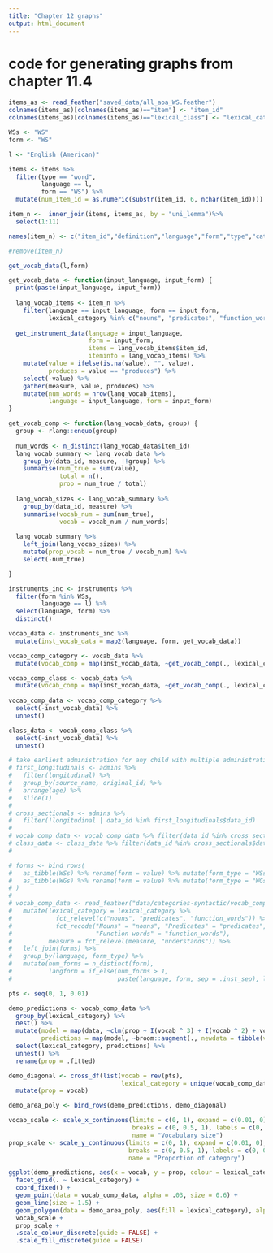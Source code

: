 ```yaml
---
title: "Chapter 12 graphs"
output: html_document
---
```


# code for generating graphs from chapter 11.4
```r
items_as <- read_feather("saved_data/all_aoa_WS.feather")
colnames(items_as)[colnames(items_as)=="item"] <- "item_id"
colnames(items_as)[colnames(items_as)=="lexical_class"] <- "lexical_category"

WSs <- "WS"
form <- "WS"

l <- "English (American)"

items <- items %>%
  filter(type == "word",
         language == l,
         form == "WS") %>%
  mutate(num_item_id = as.numeric(substr(item_id, 6, nchar(item_id))))

item_n <-  inner_join(items, items_as, by = "uni_lemma")%>%
  select(1:11)

names(item_n) <- c("item_id","definition","language","form","type","category"       ,"lexical_category","lexical_class","uni_lemma","complexity_category","num_item_id")

#remove(item_n)
```

```r
get_vocab_data(l,form)

get_vocab_data <- function(input_language, input_form) {
  print(paste(input_language, input_form))
  
  lang_vocab_items <- item_n %>%
    filter(language == input_language, form == input_form,
           lexical_category %in% c("nouns", "predicates", "function_words"))
  
  get_instrument_data(language = input_language,
                      form = input_form,
                      items = lang_vocab_items$item_id,
                      iteminfo = lang_vocab_items) %>%
    mutate(value = ifelse(is.na(value), "", value),
           produces = value == "produces") %>%
    select(-value) %>%
    gather(measure, value, produces) %>%
    mutate(num_words = nrow(lang_vocab_items),
           language = input_language, form = input_form)
}

get_vocab_comp <- function(lang_vocab_data, group) {
  group <- rlang::enquo(group)
  
  num_words <- n_distinct(lang_vocab_data$item_id)
  lang_vocab_summary <- lang_vocab_data %>%
    group_by(data_id, measure, !!group) %>%
    summarise(num_true = sum(value),
              total = n(),
              prop = num_true / total)
  
  lang_vocab_sizes <- lang_vocab_summary %>%
    group_by(data_id, measure) %>%
    summarise(vocab_num = sum(num_true),
              vocab = vocab_num / num_words)
  
  lang_vocab_summary %>%
    left_join(lang_vocab_sizes) %>%
    mutate(prop_vocab = num_true / vocab_num) %>%
    select(-num_true)

}
```

```r
instruments_inc <- instruments %>%
  filter(form %in% WSs,
         language == l) %>%
  select(language, form) %>%
  distinct()

vocab_data <- instruments_inc %>%
  mutate(inst_vocab_data = map2(language, form, get_vocab_data))

vocab_comp_category <- vocab_data %>%
  mutate(vocab_comp = map(inst_vocab_data, ~get_vocab_comp(., lexical_category)))

vocab_comp_class <- vocab_data %>%
  mutate(vocab_comp = map(inst_vocab_data, ~get_vocab_comp(., lexical_class)))
  
vocab_comp_data <- vocab_comp_category %>%
  select(-inst_vocab_data) %>%
  unnest()

class_data <- vocab_comp_class %>%
  select(-inst_vocab_data) %>%
  unnest()
```

```r
# take earliest administration for any child with multiple administrations
# first_longitudinals <- admins %>%
#   filter(longitudinal) %>%
#   group_by(source_name, original_id) %>%
#   arrange(age) %>%
#   slice(1)
# 
# cross_sectionals <- admins %>%
#   filter(!longitudinal | data_id %in% first_longitudinals$data_id)
# 
# vocab_comp_data <- vocab_comp_data %>% filter(data_id %in% cross_sectionals$data_id) # ?
# class_data <- class_data %>% filter(data_id %in% cross_sectionals$data_id)
# 

```

```r

# forms <- bind_rows(
#   as_tibble(WSs) %>% rename(form = value) %>% mutate(form_type = "WSs"),
#   as_tibble(WGs) %>% rename(form = value) %>% mutate(form_type = "WGs")
# )
# 
# vocab_comp_data <- read_feather("data/categories-syntactic/vocab_comp_data.feather") %>%
#   mutate(lexical_category = lexical_category %>%
#            fct_relevel(c("nouns", "predicates", "function_words")) %>%
#            fct_recode("Nouns" = "nouns", "Predicates" = "predicates",
#                       "Function words" = "function_words"),
#          measure = fct_relevel(measure, "understands")) %>%
#   left_join(forms) %>%
#   group_by(language, form_type) %>%
#   mutate(num_forms = n_distinct(form),
#          langform = if_else(num_forms > 1,
#                             paste(language, form, sep = .inst_sep), language))
```

```r

pts <- seq(0, 1, 0.01)

demo_predictions <- vocab_comp_data %>%
  group_by(lexical_category) %>%
  nest() %>%
  mutate(model = map(data, ~clm(prop ~ I(vocab ^ 3) + I(vocab ^ 2) + vocab - 1, data = .)),
         predictions = map(model, ~broom::augment(., newdata = tibble(vocab = pts)))) %>%
  select(lexical_category, predictions) %>%
  unnest() %>%
  rename(prop = .fitted)

demo_diagonal <- cross_df(list(vocab = rev(pts),
                               lexical_category = unique(vocab_comp_data$lexical_category))) %>%
  mutate(prop = vocab)

demo_area_poly <- bind_rows(demo_predictions, demo_diagonal)

vocab_scale <- scale_x_continuous(limits = c(0, 1), expand = c(0.01, 0),
                                  breaks = c(0, 0.5, 1), labels = c(0, 0.5, 1),
                                  name = "Vocabulary size")
prop_scale <- scale_y_continuous(limits = c(0, 1), expand = c(0.01, 0),
                                 breaks = c(0, 0.5, 1), labels = c(0, 0.5, 1),
                                 name = "Proportion of category")

ggplot(demo_predictions, aes(x = vocab, y = prop, colour = lexical_category)) +
  facet_grid(. ~ lexical_category) +
  coord_fixed() +
  geom_point(data = vocab_comp_data, alpha = .03, size = 0.6) +
  geom_line(size = 1.5) +
  geom_polygon(data = demo_area_poly, aes(fill = lexical_category), alpha = 0.2) +
  vocab_scale +
  prop_scale +
  .scale_colour_discrete(guide = FALSE) +
  .scale_fill_discrete(guide = FALSE) 
```

